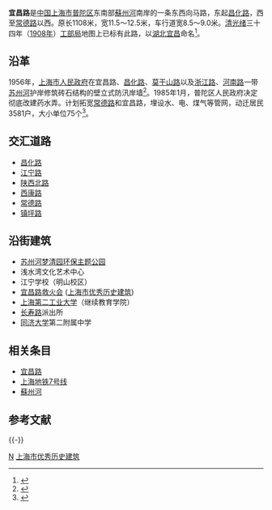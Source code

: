 {{Infobox China Road
|路牌类型=Shanghai
|中文道路名称=宜昌路
|道路英文名=Yichang Rd
|走向1=西
|走向2=东
|走向1(E)=W
|走向2(E)=E
|图片=宜昌路路牌.jpg
|图片说明= 
|道路属性=普通道路
|道路总长度=1.6
|行车线数量=
|所在地区=[[普陀区_(上海市)|普陀区]]
|起点=[[昌化路|昌化路]]
|终点=[[常德路_(上海)|常德路]]以西
|道路命名日期=[[清|清]][[光绪|光绪]]三十四年([[1908年|1908年]])前
|命名缘由=[[湖北|湖北]][[宜昌|宜昌]]
|道路旧名=无
|道路动工日期=
|通车日期=
|路段主要建筑=[[宜昌路救火会|宜昌路救火会]]
|收费=
}}

'''宜昌路'''是[[中华人民共和国|中国]][[上海市|上海市]][[普陀区_(上海市)|普陀区]]东南部[[吴淞江|蘇州河]]南岸的一条东西向马路，东起[[昌化路|昌化路]]，西至[[常德路_(上海)|常德路]]以西。原长1108米，宽11.5～12.5米，车行道宽8.5～9.0米。[[清|清]][[光绪|光绪]]三十四年（[[1908年|1908年]]）[[上海公共租界工部局|工部局]]地图上已标有此路，以[[湖北|湖北]][[宜昌|宜昌]]命名<ref>{{cite web|url=http://www.shtong.gov.cn/Newsite/node2/node2245/node70862/node70870/node70919/node70925/userobject1ai73716.html|publisher=上海市地方志办公室|title=上海地名志|archive-date=2014-01-08|accessdate=2020-09-06|archive-url=https://web.archive.org/web/20140108152818/http://www.shtong.gov.cn/newsite/node2/node2245/node70862/node70870/node70919/node70925/userobject1ai73716.html|dead-url=no}}</ref>。

==沿革 ==
1956年，[[上海市人民政府|上海市人民政府]]在宜昌路、[[昌化路|昌化路]]、[[莫干山路_(上海)|莫干山路]]以及[[浙江路_(上海)|浙江路]]、[[河南路_(上海)|河南路]]一带[[苏州河|苏州河]]护岸修筑砖石结构的壁立式防汛岸墙<ref>{{Cite book|title=上海通志|last=中共上海市委组织部，中共上海市委宣传部，上海市地方志办公室著|first=|publisher=上海：[[上海人民出版社|上海人民出版社]]|year=2014.06|isbn=978-7-208-11936-9|location=|pages=186}}</ref>。1985年1月，普陀区人民政府决定彻底改建药水弄。计划拓宽[[常德路_(上海)|常德路]]和宜昌路，埋设水、电、煤气等管网，动迁居民3581户，大小单位75个<ref>{{Cite book|title=苏州河十八湾|last=金德琅主编|first=|publisher=上海：[[上海教育出版社|上海教育出版社]]|year=2013.03|isbn=978-7-5444-4649-5|location=|pages=149}}</ref>。

==交汇道路==
* [[昌化路_(上海)|昌化路]]
* [[江宁路_(上海)|江宁路]]
* [[陕西北路_(上海)|陕西北路]]
* [[西康路_(上海)|西康路]]
* [[常德路_(上海)|常德路]]
* [[镇坪路_(上海)|镇坪路]]

==沿街建筑==
* [[苏州河梦清园环保主题公园|苏州河梦清园环保主题公园]]
* 浅水湾文化艺术中心
* 江宁学校（明山校区）
* [[宜昌路救火会|宜昌路救火会]] ([[上海市优秀历史建筑|上海市优秀历史建筑]])
* [[上海第二工业大学|上海第二工业大学]]（继续教育学院）
* [[长寿路_(上海)|长寿路]]派出所
* [[同济大学|同济大学]]第二附属中学

==相关条目==
* [[宜昌路|宜昌路]]
* [[上海地铁|上海地铁]][[上海地铁7号线|7号线]]
* [[吴淞江|蘇州河]]

==参考文献==
{{reflist}}

{{-}}
{{上海市第三批优秀历史建筑|nocat}}

[[Category:上海道路|N]]
[[Category:上海市优秀历史建筑|]]